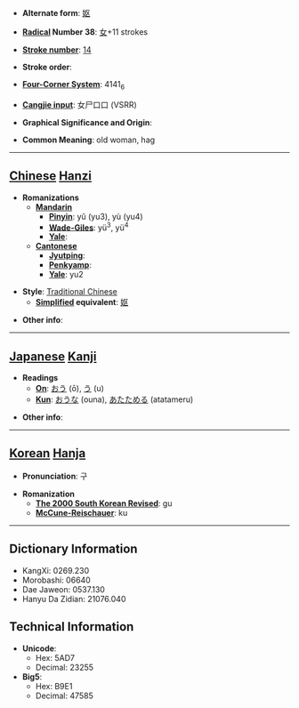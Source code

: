 * '''Alternate form''': [[妪]]

* '''[[Wiktionary:Chinese radical index| Radical]] Number 38''': [[Wiktionary:Chinese radical index 女|女]]+11 strokes

* '''[[Wiktionary:Chinese total strokes index|Stroke number]]''': [[Wiktionary:Chinese total strokes index 14|14]]

* '''Stroke order''': 

* '''[[Wiktionary:Chinese four corner index|Four-Corner System]]''': 4141<sub>6</sub>

* '''[[Wiktionary:Chinese Cangjie index|Cangjie input]]''': 女尸口口 (VSRR)

* '''Graphical Significance and Origin''': 

* '''Common Meaning''': old woman, hag

----

== [[Chinese]] [[Hanzi]] ==

* '''Romanizations'''
** '''[[Mandarin]]'''
*** '''[[Pinyin]]''': yǔ (yu3), yù (yu4)
*** '''[[Wade-Giles]]''': yü<sup>3</sup>, yü<sup>4</sup>
*** '''[[Yale]]''': 
** '''[[Cantonese]]'''
*** '''[[Jyutping]]''':
*** '''[[Penkyamp]]''': 
*** '''[[Yale]]''': yu2

* '''Style''': [[Traditional Chinese]] 
** '''[[Simplified Chinese|Simplified]] equivalent''': [[妪]]

* '''Other info''': 

----

== [[Japanese]] [[Kanji]] ==

* '''Readings'''
** '''[[On]]''': [[おう]] (ō), [[う]] (u)
** '''[[Kun]]''': [[おうな]] (ouna), [[あたためる]] (atatameru)

* '''Other info''':  

----

== [[Korean]] [[Hanja]] ==

* '''Pronunciation''': 구

* '''Romanization'''
** '''[[The 2000 South Korean Revised Romanization|The 2000 South Korean Revised]]''': gu
** '''[[McCune-Reischauer]]''': ku

----

== Dictionary Information ==

* KangXi: 0269.230
* Morobashi: 06640
* Dae Jaweon: 0537.130
* Hanyu Da Zidian: 21076.040

== Technical Information ==

* '''Unicode''':
** Hex: 5AD7
** Decimal: 23255
* '''Big5''':
** Hex: B9E1
** Decimal: 47585